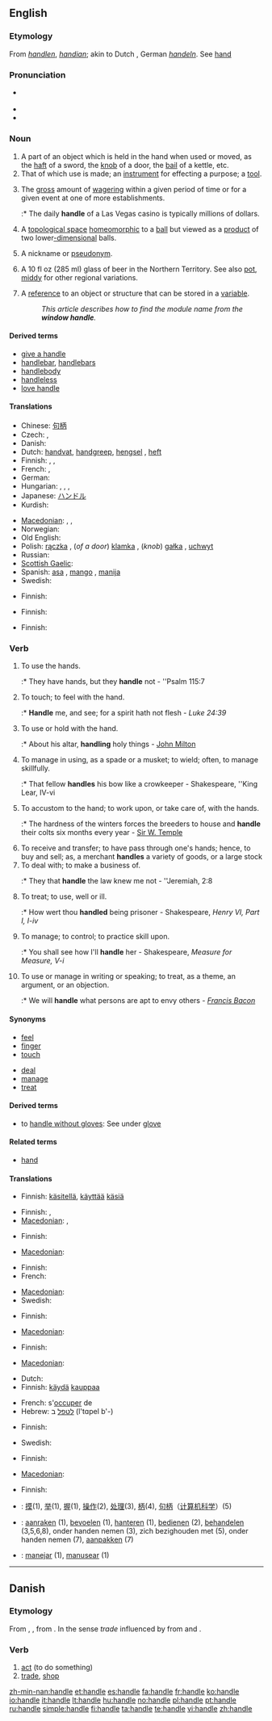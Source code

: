 {{wikipedia|Handle (grip)|mul=Handle (mathematics)}}
==English==

===Etymology===
From {{etyl|enm}} ''[[handlen]]'', {{etyl|ang}} ''[[handian]]''; akin to Dutch {{term|handelen||to trade}}, German ''[[handeln]]''.  See [[hand]]

===Pronunciation===
* {{a|US}} {{IPA|/ˈhæn.dl/}}
* {{audio|en-us-handle.ogg|Audio (US)}}
* {{rhymes|ændəl}}

===Noun===
{{en-noun}}

# A part of an object which is held in the hand when used or moved, as the [[haft]] of a sword, the [[knob]] of a door, the [[bail]] of a kettle, etc.
# That of which use is made; an [[instrument]] for effecting a purpose; a [[tool]].
# {{gambling}} The [[gross]] amount of [[wagering]] within a given period of time or for a given event at one of more establishments.
#:* The daily '''handle''' of a Las Vegas casino is typically millions of dollars.
# {{topology}} A [[topological space]] [[homeomorphic]] to a [[ball]] but viewed as a [[product]] of two lower[[-dimensional]] balls.
# {{slang}} A nickname or [[pseudonym]].
# {{AU | NZ}} A 10 fl oz (285 ml) glass of beer in the Northern Territory. See also [[pot]], [[middy]] for other regional variations.
# {{computing}} A [[reference]] to an object or structure that can be stored in a [[variable]].
#: ''This article describes how to find the module name from the '''window handle'''.''

====Derived terms====
* [[give a handle]] <!-- to furnish an occasion or means -->
* [[handlebar]], [[handlebars]]
* [[handlebody]]
* [[handleless]]
* [[love handle]]

====Translations====
{{trans-top|part of an object which is held in the hand when used or moved}}
* Chinese: [[句柄]]
* Czech: {{t-|cs|rukojeť|f}}, {{t-|cs|držadlo|n}}
* Danish: {{t|da|håndtag|n}}
* Dutch: [[handvat]], [[handgreep]], [[hengsel]] {{n}}, [[heft]]
* Finnish: {{t+|fi|kädensija}}, {{t+|fi|kahva}}, {{t-|fi|otin}}
* French: {{t+|fr|anse|f}}, {{t+|fr|poignée|f}}
* German: {{t+|de|Griff|m}}
* Hungarian: {{t-|hu|fogó}},  {{t|hu|nyél}},  {{t+|hu|fül}},  {{t|hu|markolat}}
* Japanese: [[ハンドル]]
* Kurdish: {{ku-Arab|[[ده‌سک]]}}
{{trans-mid}}
* [[Macedonian]]: {{t|mk|рачка|f|tr=ráčka|sc=Cyrl|xs=Macedonian}},  {{t|mk|дршка|f|tr=d'rška|sc=Cyrl|xs=Macedonian}},  {{t|mk|држач|m|tr=d'ržač|sc=Cyrl|xs=Macedonian}}
* Norwegian: {{t|no|håndtak|n}}
* Old English: {{t-|ang|hæft|xs=Old English}}
* Polish: [[rączka]] {{f}}, (''of a door'') [[klamka]] {{f}}, (''knob'') [[gałka]] {{f}}, [[uchwyt]] {{m}}
* Russian: {{t+|ru|рукоятка|f|tr=rukojátka|sc=Cyrl}}
* [[Scottish Gaelic]]: {{t-|gd|cas|f|xs=Scottish Gaelic}}
* Spanish: [[asa]] {{f}}, [[mango]] {{m}}, [[manija]] {{f}}
* Swedish: {{t|sv|handtag}}
{{trans-bottom}}

{{trans-top|that of which use is made}}
* Finnish: {{t+|fi|väline}}
{{trans-mid}}
{{trans-bottom}}

{{trans-top|money taken in by a business}}
* Finnish: {{t+|fi|vaihto}}
{{trans-mid}}
{{trans-bottom}}

{{trans-top|topological space}}
{{trans-mid}}
{{trans-bottom}}

{{trans-top|nickname}}
* Finnish: {{t-|fi|lempinimi}}
{{trans-mid}}
{{trans-bottom}}

{{trans-top|10 fl oz glass of beer}}
{{trans-mid}}
{{trans-bottom}}

===Verb===
{{en-verb|handles|handling|handled}}

# {{intransitive}} To use the hands.
#:* They have hands, but they '''handle''' not - ''Psalm 115:7
# To touch; to feel with the hand.
#:* '''Handle''' me, and see; for a spirit hath not flesh - ''Luke 24:39''
# To use or hold with the hand.
#:* About his altar, '''handling''' holy things - [[w:John Milton|John Milton]]
# To manage in using, as a spade or a musket; to wield; often, to manage skillfully.
#:* That fellow '''handles''' his bow like a crowkeeper - Shakespeare, ''King Lear, IV-vi
# To accustom to the hand; to work upon, or take care of, with the hands.
#:* The hardness of the winters forces the breeders to house and '''handle''' their colts six months every year - [[Sir W. Temple]]
# To receive and transfer; to have pass through one's hands; hence, to buy and sell; as, a merchant '''handles''' a variety of goods, or a large stock
# To deal with; to make a business of.
#:* They that '''handle''' the law knew me not - ''Jeremiah, 2:8
# To treat; to use, well or ill.
#:* How wert thou '''handled''' being prisoner - Shakespeare, ''Henry VI, Part I, I-iv''
# To manage; to control; to practice skill upon.
#:* You shall see how I'll '''handle''' her - Shakespeare, ''Measure for Measure, V-i''
# To use or manage in writing or speaking; to treat, as a theme, an argument, or an objection.
#:* We will '''handle''' what persons are apt to envy others - ''[[w:Francis Bacon|Francis Bacon]]''

====Synonyms====
{{top2}}
* [[feel]]
* [[finger]]
* [[touch]]
{{mid2}}
* [[deal]]
* [[manage]]
* [[treat]]
{{bottom}}

====Derived terms====
* to [[handle without gloves]]: {{colloquial}} See under [[glove]]

====Related terms====
* [[hand]]

====Translations====
{{trans-top|to use the hands}}
* Finnish: [[käsitellä]], [[käyttää]] [[käsi|käsiä]]
{{trans-mid}}
{{trans-bottom}}

{{trans-top|to feel with the hand}}
* Finnish: {{t+|fi|kosketella}}, {{t+|fi|tunnustella}}
* [[Macedonian]]: {{t|mk|напипува|tr=napípuva|sc=Cyrl|xs=Macedonian}},  {{t|mk|нафаќа|tr=náfaḱa|sc=Cyrl|xs=Macedonian}}
{{trans-mid}}
{{trans-bottom}}

{{trans-top|to use or hold with the hand}}
* Finnish: {{t+|fi|käsitellä}}
{{trans-mid}}
* [[Macedonian]]: {{t|mk|ракува|tr=rákuva|sc=Cyrl|xs=Macedonian}}
{{trans-bottom}}

{{trans-top|to manage skillfully}}
* Finnish: {{t+|fi|käsitellä}}
* French: {{t+|fr|gérer}}
{{trans-mid}}
* [[Macedonian]]: {{t|mk|ракува|tr=rákuva|sc=Cyrl|xs=Macedonian}}
* Swedish: {{t|sv|handskas med}}
{{trans-bottom}}

{{trans-top|to take care of, with the hands}}
* Finnish: {{t+|fi|hoitaa}}
{{trans-mid}}
* [[Macedonian]]: {{t|mk|ракува|tr=rákuva|sc=Cyrl|xs=Macedonian}}
{{trans-bottom}}

{{trans-top|to receive and transfer}}
* Finnish: {{t+|fi|käsitellä}}
{{trans-mid}}
* [[Macedonian]]: {{t|mk|врачува|tr=vráčuva|sc=Cyrl|xs=Macedonian}}
{{trans-bottom}}

{{trans-top|to deal with; to make a business of}}
* Dutch: {{t+|nl|omgaan}}
* Finnish: [[käydä]] [[kauppa|kauppaa]]
{{trans-mid}}
* French: s'[[occuper]] de
* Hebrew: [[לטפל]] ב (l'tɑpel b'-)
{{trans-bottom}}

{{trans-top|to treat; to use, well or ill}}
* Finnish: {{t-|fi|kohdella}}
{{trans-mid}}
* Swedish: {{t+|sv|behandla}}
{{trans-bottom}}

{{trans-top|to manage; to control; to practice skill upon}}
* Finnish: {{t+|fi|käsitellä}}
{{trans-mid}}
* [[Macedonian]]: {{t|mk|раководи|tr=rakóvodi|sc=Cyrl|xs=Macedonian}}
{{trans-bottom}}

{{trans-top|to use or manage in writing or speaking}}
* Finnish: {{t+|fi|käsitellä}}
{{trans-mid}}
{{trans-bottom}}

{{checktrans-top}}
* {{ttbc|Chinese}}: [[摸]](1), [[举]](1), [[握]](1), [[操作]](2), [[处理]](3), [[柄]](4), [[句柄]]（[[计算机科学]]）(5)
* {{ttbc|Dutch}}: [[aanraken]] (1), [[bevoelen]] (1), [[hanteren]] (1), [[bedienen]] (2), [[behandelen]] (3,5,6,8), onder handen nemen (3), zich bezighouden met (5), onder handen nemen (7), [[aanpakken]] (7)
* {{ttbc|Portuguese}}: [[manejar]] (1), [[manusear]] (1)
{{trans-bottom}}

----

==Danish==

===Etymology===

From {{etyl|non|da}} {{term|handla|lang=non}}, {{term|hǫndla|lang=non}}, from {{term|hǫnd||hand|lang=non}}. In the sense ''trade'' influenced by from {{etyl|gml|da}} {{term|handelen|lang=gml}} and {{etyl|de|da}} {{term|handeln|lang=de}}.

===Verb===
{{da-verb|handl|handle|handler|handlede|har|handlet}}

# [[act]] (to do something)
# [[trade]], [[shop]]

[[zh-min-nan:handle]]
[[et:handle]]
[[es:handle]]
[[fa:handle]]
[[fr:handle]]
[[ko:handle]]
[[io:handle]]
[[it:handle]]
[[lt:handle]]
[[hu:handle]]
[[no:handle]]
[[pl:handle]]
[[pt:handle]]
[[ru:handle]]
[[simple:handle]]
[[fi:handle]]
[[ta:handle]]
[[te:handle]]
[[vi:handle]]
[[zh:handle]]